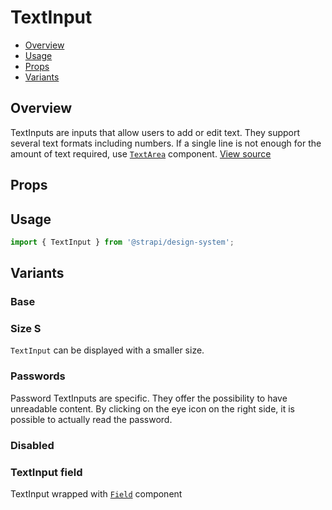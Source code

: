 

<Meta of={TextInputStories} />

# TextInput

- [Overview](#overview)
- [Usage](#usage)
- [Props](#props)
- [Variants](#variants)

## Overview

TextInputs are inputs that allow users to add or edit text. They support several text formats including numbers.
If a single line is not enough for the amount of text required, use [`TextArea`](https://github.com/strapi/design-system/tree/main/packages/strapi-design-system/src/TextArea) component.
[View source](https://github.com/strapi/design-system/tree/main/packages/strapi-design-system/src/TextInput)

## Props

<ArgsTable of={TextInput} />

## Usage

```js
import { TextInput } from '@strapi/design-system';
```

<Canvas of={TextInputStories.Base} />

## Variants

### Base

<Canvas of={TextInputStories.Base} />

### Size S

`TextInput` can be displayed with a smaller size.

<Canvas of={TextInputStories.SizeS} />

### Passwords

Password TextInputs are specific. They offer the possibility to have unreadable content. By clicking on the eye icon on
the right side, it is possible to actually read the password.

<Canvas of={TextInputStories.Password} />

### Disabled

<Canvas of={TextInputStories.Disabled} />

### TextInput field

TextInput wrapped with [`Field`](https://github.com/strapi/design-system/tree/main/packages/strapi-design-system/src/Field) component

<Canvas of={TextInputStories.WithField} />
